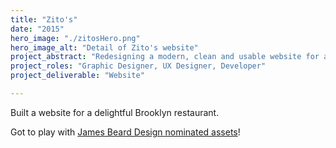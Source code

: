 ```yaml
---
title: "Zito's"
date: "2015"
hero_image: "./zitosHero.png"
hero_image_alt: "Detail of Zito's website"
project_abstract: "Redesigning a modern, clean and usable website for a small business"
project_roles: "Graphic Designer, UX Designer, Developer"
project_deliverable: "Website"

---
```

Built a website for a delightful Brooklyn restaurant.

Got to play with [James Beard Design nominated assets](http://kaperdesign.com/inspiring/2014/04/zitos-sandwich-shoppe.html)!
